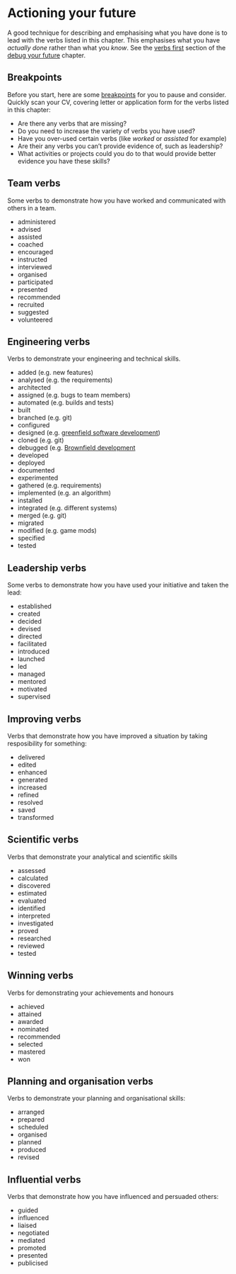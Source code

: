 # Actioning your future {#actioning}

A good technique for describing and emphasising what you have done is to lead with the verbs listed in this chapter. This emphasises what you have *actually done* rather than what you *know*. See the [verbs first](#verbsfirst) section of the [debug your future](debugging.html) chapter.

## Breakpoints

Before you start, here are some [breakpoints](https://en.wikipedia.org/wiki/Breakpoint) for you to pause and consider. Quickly scan your CV, covering letter or application form for the verbs listed in this chapter:

* Are there any verbs that are missing?
* Do you need to increase the variety of verbs you have used?
* Have you over-used certain verbs (like *worked* or *assisted* for example)
* Are their any verbs you can't provide evidence of, such as leadership?
* What activities or projects could you do to that would provide better evidence you have these skills?

## Team verbs {#joining}

Some verbs to demonstrate how you have worked and communicated with others in a team.

* administered
* advised
* assisted
* coached
* encouraged
* instructed
* interviewed
* organised
* participated
* presented
* recommended
* recruited
* suggested
* volunteered


## Engineering verbs {#engineering}

Verbs to demonstrate your engineering and technical skills.

* added (e.g. new features)
* analysed (e.g. the requirements)
* architected
* assigned (e.g. bugs to team members)
* automated (e.g. builds and tests)
* built
* branched (e.g. git)
* configured
* designed (e.g. [greenfield software development](https://en.wikipedia.org/wiki/Greenfield_project))
* cloned (e.g. git)
* debugged (e.g. [Brownfield development](https://en.wikipedia.org/wiki/Brownfield_(software_development))
* developed
* deployed
* documented
* experimented
* gathered (e.g. requirements)
* implemented (e.g. an algorithm)
* installed
* integrated (e.g. different systems)
* merged (e.g. git)
* migrated
* modified (e.g. game mods)
* specified
* tested

## Leadership verbs {#leading}

Some verbs to demonstrate how you have used your initiative and taken the lead:

* established
* created
* decided
* devised
* directed
* facilitated
* introduced
* launched
* led
* managed
* mentored
* motivated
* supervised


## Improving verbs

Verbs that demonstrate how you have improved a situation by taking resposibility for something:

* delivered
* edited
* enhanced
* generated
* increased
* refined
* resolved
* saved
* transformed

## Scientific verbs

Verbs that demonstrate your analytical and scientific skills

* assessed
* calculated
* discovered
* estimated
* evaluated
* identified
* interpreted
* investigated
* proved
* researched  
* reviewed
* tested

## Winning verbs  {#winning}

Verbs for demonstrating your achievements and honours

* achieved
* attained
* awarded
* nominated
* recommended
* selected
* mastered
* won

## Planning and organisation verbs  {#planning}

Verbs to demonstrate your planning and organisational skills:

* arranged
* prepared
* scheduled
* organised
* planned
* produced
* revised

## Influential verbs  {#influencing}

Verbs that demonstrate how you have influenced and persuaded others:

* guided
* influenced
* liaised
* negotiated
* mediated
* promoted
* presented
* publicised

<!--chapter:end:18-verbsfirst.Rmd-->

